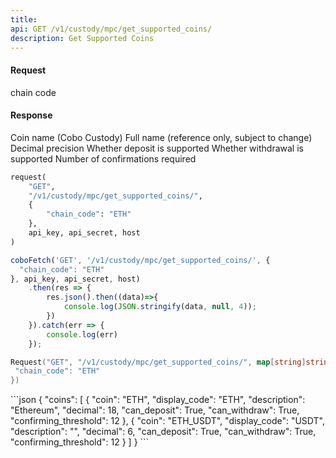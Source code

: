 ```yaml
---
title: 
api: GET /v1/custody/mpc/get_supported_coins/ 
description: Get Supported Coins 
---
```

#### Request 

<ParamField body="chain_code" type="String" required>chain code</ParamField> 

#### Response 

<ResponseField name="coin" type="String" >Coin name (Cobo Custody)</ResponseField> 
<ResponseField name="description" type="String" >Full name (reference only, subject to change)</ResponseField> 
<ResponseField name="decimal" type="Int" >Decimal precision</ResponseField> 
<ResponseField name="can_deposit" type="Bool" >Whether deposit is supported</ResponseField> 
<ResponseField name="can_withdraw" type="Bool" >Whether withdrawal is supported</ResponseField> 
<ResponseField name="confirming_threshold" type="Int" >Number of confirmations required</ResponseField> 
<RequestExample>
```python Python
request(
    "GET",
    "/v1/custody/mpc/get_supported_coins/",
    {
        "chain_code": "ETH"
    },
    api_key, api_secret, host
)
```
```javascript Javascript
coboFetch('GET', '/v1/custody/mpc/get_supported_coins/', {
  "chain_code": "ETH"
}, api_key, api_secret, host)
    .then(res => {
        res.json().then((data)=>{
            console.log(JSON.stringify(data, null, 4));
        })
    }).catch(err => {
        console.log(err)
    });
```
```go Go
Request("GET", "/v1/custody/mpc/get_supported_coins/", map[string]string{
 "chain_code": "ETH"
})
```
</RequestExample>

<ResponseExample>
```json
{
  "coins": [
    {
      "coin": "ETH",
      "display_code": "ETH",
      "description": "Ethereum",
      "decimal": 18,
      "can_deposit": True,
      "can_withdraw": True,
      "confirming_threshold": 12
    },
    {
      "coin": "ETH_USDT",
      "display_code": "USDT",
      "description": "",
      "decimal": 6,
      "can_deposit": True,
      "can_withdraw": True,
      "confirming_threshold": 12
    }
  ]
}
```
</ResponseExample>
